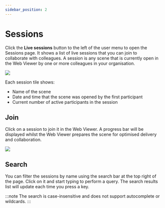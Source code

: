 ```yaml
---
sidebar_position: 2
---
```


# Sessions

Click the **Live sessions** button to the left of the user menu to open the Sessions page. It shows a list of live sessions that you can join to collaborate with colleagues. A session is any scene that is currently open in the Web Viewer by one or more colleagues in your organisation.

![](/img/virtalis-hub-and-web-viewer/sessions.png)

Each session tile shows:

- Name of the scene
- Date and time that the scene was opened by the first participant
- Current number of active participants in the session

## Join

Click on a session to join it in the Web Viewer. A progress bar will be displayed whilst the Web Viewer prepares the scene for optimised delivery and collaboration.

![](/img/virtalis-hub-and-web-viewer/progress-bar.png)

## Search

You can filter the sessions by name using the search bar at the top right of the page. Click on it and start typing to perform a query. The search results list will update each time you press a key.

:::note
The search is case-insensitive and does not support autocomplete or wildcards.
:::
